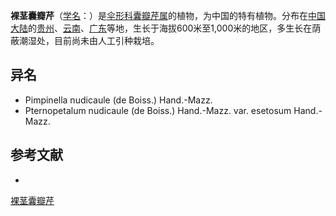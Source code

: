 {{NoteTA|G1=LS}}
{{Speciesbox
| name = 裸茎囊瓣芹
| status = 
| status_system = 
| image = 
| genus = Pternopetalum
| species = nudicaule
| authority = (de Boiss.) Hand.-Mazz.
| subdivision_ranks =[[变种|变种]]
| subdivision =
* 裸茎囊瓣芹 ''P. n.'' var. ''nudicaule''
* [[光滑囊瓣芹|光滑囊瓣芹]] ''P. n.'' var. ''esetosum''
}}

'''裸茎囊瓣芹'''（[[学名|学名]]：{{lang|la|''Pternopetalum nudicaule''}}）是[[伞形科|伞形科]][[囊瓣芹属|囊瓣芹属]]的植物，为中国的特有植物。分布在[[中国大陆|中国大陆]]的[[贵州|贵州]]、[[云南|云南]]、[[广东|广东]]等地，生长于海拔600米至1,000米的地区，多生长在荫蔽潮湿处，目前尚未由人工引种栽培。

== 异名 ==
* Pimpinella nudicaule (de Boiss.) Hand.-Mazz.
* Pternopetalum nudicaule (de Boiss.) Hand.-Mazz. var. esetosum Hand.-Mazz.

== 参考文献 ==
<div class="references-small">
* {{cite web| url =http://www.bioinfo.cn/db05/KmzwSpecies.php?action=view&id=22949| title =裸茎囊瓣芹（原变种）| work =《中国高等植物数据库全库》| publisher =中国科学院微生物研究所| author =昆明植物研究所| accessdate =2009-02-25| deadurl =yes| archiveurl =https://web.archive.org/web/20160305004447/http://www.bioinfo.cn/db05/KmzwSpecies.php?action=view&id=22949| archivedate =2016-03-05| df =}}
</div>
{{Taxonbar|from=Q15231883}}

[[Category:囊瓣芹属|裸茎囊瓣芹]]


{{Apiales-stub}}